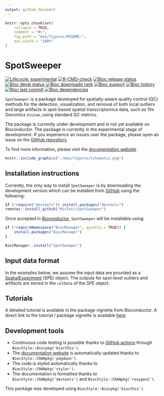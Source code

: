 ```yaml
---
output: github_document
---
```


<!-- README.md is generated from README.Rmd. Please edit that file -->

```r
knitr::opts_chunk$set(
    collapse = TRUE,
    comment = "#>",
    fig.path = "man/figures/README-",
    out.width = "100%"
)
```

# SpotSweeper

<!-- badges: start -->
[![Lifecycle: experimental](https://img.shields.io/badge/lifecycle-experimental-orange.svg)](https://lifecycle.r-lib.org/articles/stages.html#experimental)
[![R-CMD-check](https://github.com/MicTott/SpotSweeper/actions/workflows/R-CMD-check.yaml/badge.svg)](https://github.com/MicTott/SpotSweeper/actions/workflows/R-CMD-check.yaml)
[![Bioc release status](http://www.bioconductor.org/shields/build/release/bioc/SpotSweeper.svg)](https://bioconductor.org/checkResults/release/bioc-LATEST/SpotSweeper)
[![Bioc devel status](http://www.bioconductor.org/shields/build/devel/bioc/SpotSweeper.svg)](https://bioconductor.org/checkResults/devel/bioc-LATEST/SpotSweeper)
[![Bioc downloads rank](https://bioconductor.org/shields/downloads/release/SpotSweeper.svg)](http://bioconductor.org/packages/stats/bioc/SpotSweeper/)
[![Bioc support](https://bioconductor.org/shields/posts/SpotSweeper.svg)](https://support.bioconductor.org/tag/SpotSweeper)
[![Bioc history](https://bioconductor.org/shields/years-in-bioc/SpotSweeper.svg)](https://bioconductor.org/packages/release/bioc/html/SpotSweeper.html#since)
[![Bioc last commit](https://bioconductor.org/shields/lastcommit/devel/bioc/SpotSweeper.svg)](http://bioconductor.org/checkResults/devel/bioc-LATEST/SpotSweeper/)
[![Bioc dependencies](https://bioconductor.org/shields/dependencies/release/SpotSweeper.svg)](https://bioconductor.org/packages/release/bioc/html/SpotSweeper.html#since)
<!-- badges: end -->

`SpotSweeper` is a package developed for spatially-aware quality control (QC) methods for the detection, visualization, and removal of both local outliers and large artifacts in spot-based spatial transcriptomics data, such as 10x Genomics `Visium`, using standard QC metrics. 

The package is currently under development and is not yet available on Bioconductor. The package is currently in the experimental stage of development. If you experience an issues user the package, please open an issue on the [GitHub repository](https://github.com/MicTott/SpotSweeper/issues).

To find more information, please visit the [documentation website](http://MicTott.github.io/SpotSweeper).

```r
knitr::include_graphics("./man/figures/schematic.png")
```


## Installation instructions

Currently, the only way to install `SpotSweeper` is by downloading the development version which can be installed from [GitHub](https://github.com/MicTott/SpotSweeper) using the following: 

```r
if (!require("devtools")) install.packages("devtools")
remotes::install_github("MicTott/SpotSweeper")
```

Once accepted in [Bioconductor](http://bioconductor.org/), `SpotSweeper` will be installable using:

```r
if (!requireNamespace("BiocManager", quietly = TRUE)) {
    install.packages("BiocManager")
}

BiocManager::install("SpotSweeper")
```


## Input data format
In the examples below, we assume the input data are provided as a [SpatialExperiment](https://github.com/drighelli/SpatialExperiment) (SPE) object. The outputs for spot-level outliers and artifacts are stored in the `colData` of the SPE object.


## Tutorials

A detailed tutorial is available in the package vignette from Bioconductor. A direct link to the tutorial / package vignette is available [here](https://mictott.github.io/SpotSweeper/articles/getting_started.html).


## Development tools

- Continuous code testing is possible thanks to [GitHub actions](https://www.tidyverse.org/blog/2020/04/usethis-1-6-0/)  through `BiocStyle::Biocpkg('biocthis')`.
-  The [documentation website](http://MicTott.github.io/SpotSweeper) is automatically updated thanks to `BiocStyle::CRANpkg('pkgdown')`.
-  The code is styled automatically thanks to `BiocStyle::CRANpkg('styler')`.
-  The documentation is formatted thanks to `BiocStyle::CRANpkg('devtools')` and `BiocStyle::CRANpkg('roxygen2')`.

This package was developed using `BiocStyle::Biocpkg('biocthis')`.
